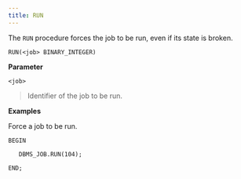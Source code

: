 ```yaml
---
title: RUN
---
```


The `RUN` procedure forces the job to be run, even if its state is broken.

`RUN(<job> BINARY_INTEGER)`

**Parameter**

`<job>`

> Identifier of the job to be run.

**Examples**

Force a job to be run.

``` text
BEGIN

   DBMS_JOB.RUN(104);

END;
```
